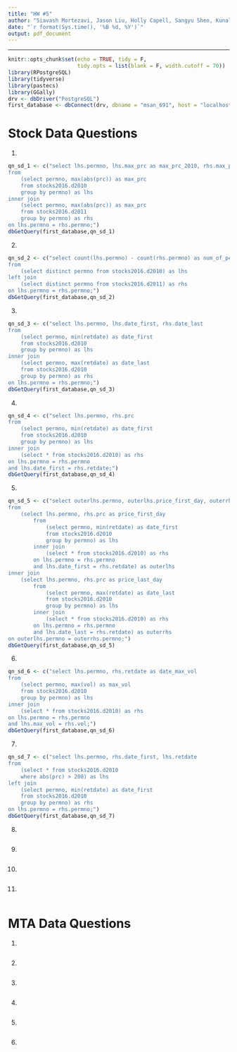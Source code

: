 ```yaml
---
title: "HW #5"
author: "Siavash Mortezavi, Jason Liu, Holly Capell, Sangyu Shen, Kunal Kotian"
date: "`r format(Sys.time(), '%B %d, %Y')`"
output: pdf_document
---
```


---------------------------------------------------------------------------

```r
knitr::opts_chunk$set(echo = TRUE, tidy = F, 
                      tidy.opts = list(blank = F, width.cutoff = 70))
library(RPostgreSQL)
library(tidyverse)
library(pastecs)
library(GGally)
drv <- dbDriver("PostgreSQL")
first_database <- dbConnect(drv, dbname = "msan_691", host = "localhost", port = 5432, user = "postgres", password = "postgres")
```


# Stock Data Questions

(1)

```r
qn_sd_1 <- c("select lhs.permno, lhs.max_prc as max_prc_2010, rhs.max_prc as max_prc_2011
from 
    (select permno, max(abs(prc)) as max_prc
    from stocks2016.d2010
    group by permno) as lhs
inner join
    (select permno, max(abs(prc)) as max_prc
    from stocks2016.d2011
    group by permno) as rhs
on lhs.permno = rhs.permno;")
dbGetQuery(first_database,qn_sd_1)
```

(2)

```r
qn_sd_2 <- c("select count(lhs.permno) - count(rhs.permno) as num_of_permnos
from
    (select distinct permno from stocks2016.d2010) as lhs
left join
    (select distinct permno from stocks2016.d2011) as rhs
on lhs.permno = rhs.permno;")
dbGetQuery(first_database,qn_sd_2)
```

(3)

```r
qn_sd_3 <- c("select lhs.permno, lhs.date_first, rhs.date_last
from 
    (select permno, min(retdate) as date_first
    from stocks2016.d2010
    group by permno) as lhs
inner join
    (select permno, max(retdate) as date_last
    from stocks2016.d2010
    group by permno) as rhs
on lhs.permno = rhs.permno;")
dbGetQuery(first_database,qn_sd_3)
```

(4)

```r
qn_sd_4 <- c("select lhs.permno, rhs.prc
from
    (select permno, min(retdate) as date_first
    from stocks2016.d2010
    group by permno) as lhs
inner join
    (select * from stocks2016.d2010) as rhs
on lhs.permno = rhs.permno
and lhs.date_first = rhs.retdate;")
dbGetQuery(first_database,qn_sd_4)
```

(5)

```r
qn_sd_5 <- c("select outerlhs.permno, outerlhs.price_first_day, outerrhs.price_last_day
from
    (select lhs.permno, rhs.prc as price_first_day
        from
            (select permno, min(retdate) as date_first
            from stocks2016.d2010
            group by permno) as lhs
        inner join
            (select * from stocks2016.d2010) as rhs
        on lhs.permno = rhs.permno
        and lhs.date_first = rhs.retdate) as outerlhs
inner join
    (select lhs.permno, rhs.prc as price_last_day
        from
            (select permno, max(retdate) as date_last
            from stocks2016.d2010
            group by permno) as lhs
        inner join
            (select * from stocks2016.d2010) as rhs
        on lhs.permno = rhs.permno
        and lhs.date_last = rhs.retdate) as outerrhs
on outerlhs.permno = outerrhs.permno;")
dbGetQuery(first_database,qn_sd_5)
```

(6)

```r
qn_sd_6 <- c("select lhs.permno, rhs.retdate as date_max_vol
from
    (select permno, max(vol) as max_vol
    from stocks2016.d2010
    group by permno) as lhs
inner join
    (select * from stocks2016.d2010) as rhs
on lhs.permno = rhs.permno
and lhs.max_vol = rhs.vol;")
dbGetQuery(first_database,qn_sd_6)
```

(7)

```r
qn_sd_7 <- c("select lhs.permno, rhs.date_first, lhs.retdate
from
    (select * from stocks2016.d2010
    where abs(prc) > 200) as lhs
left join
    (select permno, min(retdate) as date_first
    from stocks2016.d2010
    group by permno) as rhs
on lhs.permno = rhs.permno;")
dbGetQuery(first_database,qn_sd_7)
```

(8)

```r

```

(9)

```r

```

(10)

```r

```

(11)

```r

```


# MTA Data Questions

(1)

```r

```

(2)

```r

```

(3)

```r

```

(4)

```r

```

(5)

```r

```

(6)

```r

```

